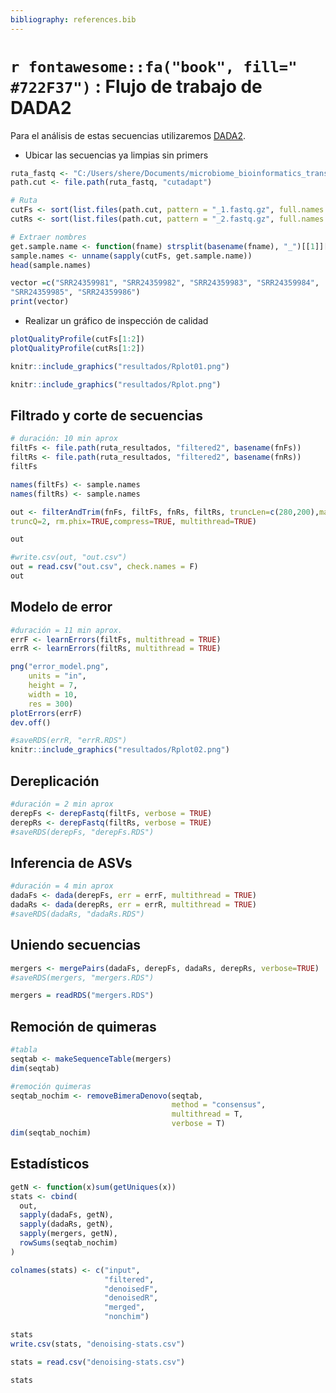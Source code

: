 ```yaml
---
bibliography: references.bib
---
```




# `r fontawesome::fa("book", fill=" #722F37")` : Flujo de trabajo de DADA2

Para el análisis de estas secuencias utilizaremos [DADA2](https://benjjneb.github.io/dada2/).


- Ubicar las secuencias ya limpias sin primers
```r
ruta_fastq <- "C:/Users/shere/Documents/microbiome_bioinformatics_transfer/Datos/seqs_transfer/"
path.cut <- file.path(ruta_fastq, "cutadapt")
```


```r
# Ruta
cutFs <- sort(list.files(path.cut, pattern = "_1.fastq.gz", full.names = TRUE))
cutRs <- sort(list.files(path.cut, pattern = "_2.fastq.gz", full.names = TRUE))

# Extraer nombres
get.sample.name <- function(fname) strsplit(basename(fname), "_")[[1]][1]
sample.names <- unname(sapply(cutFs, get.sample.name))
head(sample.names)
```


```r
vector =c("SRR24359981", "SRR24359982", "SRR24359983", "SRR24359984",
"SRR24359985", "SRR24359986")
print(vector)
```

- Realizar un gráfico de inspección de calidad

```r
plotQualityProfile(cutFs[1:2])
plotQualityProfile(cutRs[1:2])
```

```r
knitr::include_graphics("resultados/Rplot01.png")

```

```r
knitr::include_graphics("resultados/Rplot.png")

```

## Filtrado y corte de secuencias

```r
# duración: 10 min aprox
filtFs <- file.path(ruta_resultados, "filtered2", basename(fnFs))
filtRs <- file.path(ruta_resultados, "filtered2", basename(fnRs))
filtFs

names(filtFs) <- sample.names
names(filtRs) <- sample.names

out <- filterAndTrim(fnFs, filtFs, fnRs, filtRs, truncLen=c(280,200),maxN=0, maxEE=c(2,2), 
truncQ=2, rm.phix=TRUE,compress=TRUE, multithread=TRUE) 

out
```

```r
#write.csv(out, "out.csv")
out = read.csv("out.csv", check.names = F)
out
```


## Modelo de error

```r
#duración = 11 min aprox.
errF <- learnErrors(filtFs, multithread = TRUE)
errR <- learnErrors(filtRs, multithread = TRUE)

png("error_model.png", 
    units = "in",
    height = 7,
    width = 10,
    res = 300)
plotErrors(errF)
dev.off()
```

```r
#saveRDS(errR, "errR.RDS")
knitr::include_graphics("resultados/Rplot02.png")

```


## Dereplicación

```r
#duración = 2 min aprox
derepFs <- derepFastq(filtFs, verbose = TRUE)
derepRs <- derepFastq(filtRs, verbose = TRUE)
#saveRDS(derepFs, "derepFs.RDS")
```

## Inferencia de ASVs

```r
#duración = 4 min aprox
dadaFs <- dada(derepFs, err = errF, multithread = TRUE)
dadaRs <- dada(derepRs, err = errR, multithread = TRUE)
#saveRDS(dadaRs, "dadaRs.RDS")
```


## Uniendo secuencias 
```r
mergers <- mergePairs(dadaFs, derepFs, dadaRs, derepRs, verbose=TRUE)
#saveRDS(mergers, "mergers.RDS")
```

```r
mergers = readRDS("mergers.RDS")
```


## Remoción de quimeras

```r
#tabla
seqtab <- makeSequenceTable(mergers)
dim(seqtab)
```


```r
#remoción quimeras
seqtab_nochim <- removeBimeraDenovo(seqtab,
                                    method = "consensus",
                                    multithread = T,
                                    verbose = T)
dim(seqtab_nochim)
```

## Estadísticos

```r
getN <- function(x)sum(getUniques(x))
stats <- cbind(
  out,
  sapply(dadaFs, getN),
  sapply(dadaRs, getN),
  sapply(mergers, getN),
  rowSums(seqtab_nochim)
)

colnames(stats) <- c("input",
                     "filtered",
                     "denoisedF",
                     "denoisedR",
                     "merged",
                     "nonchim")

stats
write.csv(stats, "denoising-stats.csv")

```

```r
stats = read.csv("denoising-stats.csv")

stats
```

